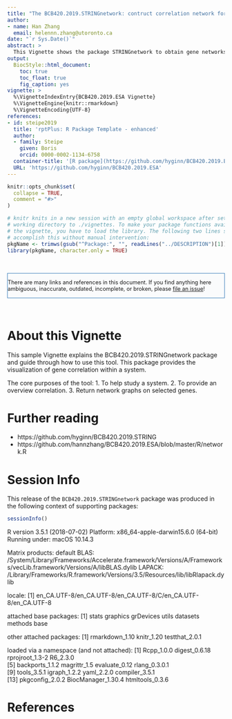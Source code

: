 ```yaml
---
title: "The BCB420.2019.STRINGnetwork: contruct correlation network for a system"
author:
- name: Han Zhang
  email: helennn.zhang@utoronto.ca
date: "`r Sys.Date()`"
abstract: >
  This Vignette shows the package STRINGnetwork to obtain gene networks from the system PHYLA
output:
  BiocStyle::html_document:
    toc: true
    toc_float: true
    fig_caption: yes
vignette: >
  %\VignetteIndexEntry{BCB420.2019.ESA Vignette}
  %\VignetteEngine{knitr::rmarkdown}
  %\VignetteEncoding{UTF-8}
references:
- id: steipe2019
  title: 'rptPlus: R Package Template - enhanced'
  author:
  - family: Steipe
    given: Boris
    orcid: 0000-0002-1134-6758
  container-title: '[R package](https://github.com/hyginn/BCB420.2019.ESA)'
  URL: 'https://github.com/hyginn/BCB420.2019.ESA'
---
```



<!--- this inline style supports diff-like highlighting -->
<style>
  .add {
    color: #22863a;
    background-color: #f0fff4;
  }
  .del {
    color: #b31d28;
    background-color: #ffeef0;
  }
</style>


```r
knitr::opts_chunk$set(
  collapse = TRUE,
  comment = "#>"
)

# knitr knits in a new session with an empty global workspace after setting its
# working directory to ./vignettes. To make your package functions available in
# the vignette, you have to load the library. The following two lines should
# accomplish this without manual intervention:
pkgName <- trimws(gsub("^Package:", "", readLines("../DESCRIPTION")[1]))
library(pkgName, character.only = TRUE)

```

&nbsp;

<div style="font-size:90%;border:solid 1px #337ab7;background-color:#FAFBFC;margin-right:0px;">
There are many links and references in this document. If you find anything here
ambiguous, inaccurate, outdated, incomplete, or broken, please
[file an issue](https://github.com/hyginn/BCB420.2019.ESA/issues)!
</div>

&nbsp;

# About this Vignette

This sample Vignette explains the BCB420.2019.STRINGnetwork package and guide through how to use this tool.
This package provides the visualization of gene correlation within a system.

The core purposes of the tool:
1. To help study a system.
2. To provide an overview correlation.
3. Return network graphs on selected genes.

# Further reading
- https://github.com/hyginn/BCB420.2019.STRING
- https://github.com/hannzhang/BCB420.2019.ESA/blob/master/R/network.R


# Session Info

This release of the `BCB420.2019.STRINGnetwork` package was produced in the following context of supporting packages:

```r
sessionInfo()
```

R version 3.5.1 (2018-07-02)
Platform: x86_64-apple-darwin15.6.0 (64-bit)
Running under: macOS  10.14.3

Matrix products: default
BLAS: /System/Library/Frameworks/Accelerate.framework/Versions/A/Frameworks/vecLib.framework/Versions/A/libBLAS.dylib
LAPACK: /Library/Frameworks/R.framework/Versions/3.5/Resources/lib/libRlapack.dylib

locale:
[1] en_CA.UTF-8/en_CA.UTF-8/en_CA.UTF-8/C/en_CA.UTF-8/en_CA.UTF-8

attached base packages:
[1] stats     graphics  grDevices utils     datasets  methods   base     

other attached packages:
[1] rmarkdown_1.10 knitr_1.20     testthat_2.0.1

loaded via a namespace (and not attached):
 [1] Rcpp_1.0.0         digest_0.6.18      rprojroot_1.3-2    R6_2.3.0          
 [5] backports_1.1.2    magrittr_1.5       evaluate_0.12      rlang_0.3.0.1     
 [9] tools_3.5.1        igraph_1.2.2       yaml_2.2.0         compiler_3.5.1    
[13] pkgconfig_2.0.2    BiocManager_1.30.4 htmltools_0.3.6 

<!-- the bibliography appears at the end of the page -->
# References


<!-- End -->
